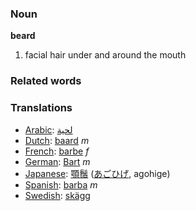 ===Noun===
'''beard'''

#facial hair under and around the mouth

=== Related words ===


=== Translations ===
*[[Arabic]]: [[لحية]]
*[[Dutch]]: [[baard]] ''m''
*[[French]]: [[barbe]] ''f''
*[[German]]: [[Bart]] ''m''
*[[Japanese]]: [[顎鬚]] ([[あごひげ]], agohige)
*[[Spanish]]: [[barba]] ''m''
*[[Swedish]]: [[skägg]]